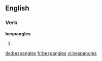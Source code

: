 
==English==

===Verb===
'''bespangles'''

# {{third-person singular of|bespangle}}

[[de:bespangles]]
[[fr:bespangles]]
[[vi:bespangles]]